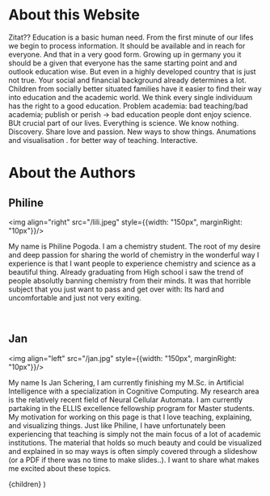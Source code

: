 # About this Website

Zitat??
Education is a basic human need. From the first minute of our lifes we begin to process information. It should be available and in reach for everyone. And that in a very good form.
Growing up in germany you it should be a given that everyone has the same starting point and and outlook education wise. But even in a highly developed country that is just not true. Your social and financial background already determines a lot. 
Children from socially better situated families have it easier to find their way into education and the academic world. We think every single individuum has the right to a good education. 
Problem academia: bad teaching/bad academia; publish or perish -> bad education people dont enjoy science. BUt  crucial part of our lives. Everything is science. We know nothing. Discovery. Share love and passion. New ways to show things. Anumations and visualisation . for better way of teaching. Interactive.

# About the Authors

## Philine

<img align="right" src="/lili.jpeg" style={{width: "150px", marginRight: "10px"}}/>

My name is Philine Pogoda. I am a chemistry student. The root of my desire and deep passion for sharing the world of chemistry in the wonderful way I experience is that
I want people to experience chemistry and science as a beautiful thing. Already graduating from High school i saw the trend of people absolutly banning chemistry from their minds.
It was that horrible subject that you just want to pass and get over with: Its hard and uncomfortable and just not very exiting. 

<br clear="right"/>

## Jan

<img align="left" src="/jan.jpg" style={{width: "150px", marginRight: "10px"}}/>

My name Is Jan Schering, I am currently finishing my M.Sc. in Artificial Intelligence with a specialization in Cognitive Computing. My research area is the relatively recent
field of Neural Cellular Automata. I am currently partaking in the ELLIS excellence fellowship program for Master students. My motivation for working on this page is that I love teaching,
explaining, and visualizing things. Just like Philine, I have unfortunately been experiencing that teaching is simply not the main focus of a lot of academic institutions. The material that 
holds so much beauty and could be visualized and explained in so may ways is often simply covered through a slideshow (or a PDF if there was no time to make slides..). I want to share 
what makes me excited about these topics.




  <LayoutPostWrapper pageIdx={5}>
    {children}
  </LayoutPostWrapper>
)
